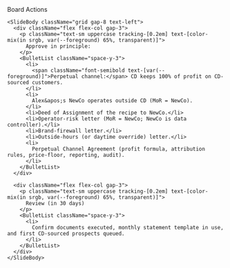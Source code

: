<div className="flex h-full w-full flex-col">
  <div className="flex flex-1 flex-col gap-10 px-8 py-6 w-full max-w-4xl mx-auto">
    <SlideHeader eyebrow="Board Actions" kicker="Next steps">
      Board Actions
    </SlideHeader>

    <SlideBody className="grid gap-8 text-left">
      <div className="flex flex-col gap-3">
        <p className="text-sm uppercase tracking-[0.2em] text-[color-mix(in srgb, var(--foreground) 65%, transparent)]">
          Approve in principle:
        </p>
        <BulletList className="space-y-3">
          <li>
            <span className="font-semibold text-[var(--foreground)]">Perpetual channel:</span> CD keeps 100% of profit on CD-sourced customers.
          </li>
          <li>
            Alex&apos;s NewCo operates outside CD (MoR = NewCo).
          </li>
          <li>Deed of Assignment of the recipe to NewCo.</li>
          <li>Operator-risk letter (MoR = NewCo; NewCo is data controller).</li>
          <li>Brand-firewall letter.</li>
          <li>Outside-hours (or daytime override) letter.</li>
          <li>
            Perpetual Channel Agreement (profit formula, attribution rules, price-floor, reporting, audit).
          </li>
        </BulletList>
      </div>

      <div className="flex flex-col gap-3">
        <p className="text-sm uppercase tracking-[0.2em] text-[color-mix(in srgb, var(--foreground) 65%, transparent)]">
          Review (in 30 days)
        </p>
        <BulletList className="space-y-3">
          <li>
            Confirm documents executed, monthly statement template in use, and first CD-sourced prospects queued.
          </li>
        </BulletList>
      </div>
    </SlideBody>
  </div>
</div>

